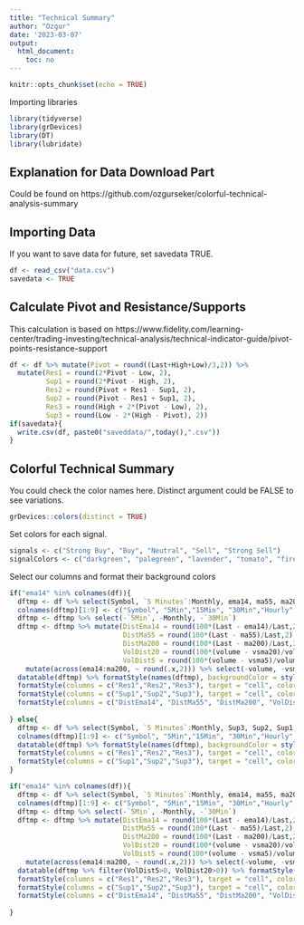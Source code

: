 ```yaml
---
title: "Technical Summary"
author: "Ozgur"
date: '2023-03-07'
output: 
  html_document:
    toc: no
---
```

<style>
.main-container {
  max-width: 940px;
  margin-left: 0;
  margin-right: auto;
}
</style>

```r
knitr::opts_chunk$set(echo = TRUE)
```

Importing libraries
```r
library(tidyverse)
library(grDevices)
library(DT)
library(lubridate)
```

## Explanation for Data Download Part

Could be found on https://github.com/ozgurseker/colorful-technical-analysis-summary


## Importing Data 
If you want to save data for future, set savedata TRUE. 
```r
df <- read_csv("data.csv")
savedata <- TRUE
```

## Calculate Pivot and Resistance/Supports
This calculation is based on https://www.fidelity.com/learning-center/trading-investing/technical-analysis/technical-indicator-guide/pivot-points-resistance-support

```r
df <- df %>% mutate(Pivot = round((Last+High+Low)/3,2)) %>%
  mutate(Res1 = round(2*Pivot - Low, 2),
         Sup1 = round(2*Pivot - High, 2),
         Res2 = round(Pivot + Res1 - Sup1, 2),
         Sup2 = round(Pivot - Res1 + Sup1, 2),
         Res3 = round(High + 2*(Pivot - Low), 2),
         Sup3 = round(Low - 2*(High - Pivot), 2))
if(savedata){
  write.csv(df, paste0("saveddata/",today(),".csv"))
}
```

## Colorful Technical Summary

You could check the color names here. Distinct argument could be FALSE to see variations.
```r
grDevices::colors(distinct = TRUE)
```

Set colors for each signal. 
```r
signals <- c("Strong Buy", "Buy", "Neutral", "Sell", "Strong Sell")
signalColors <- c("darkgreen", "palegreen", "lavender", "tomato", "firebrick")
```

Select our columns and format their background colors 
```r
if("ema14" %in% colnames(df)){
  dftmp <- df %>% select(Symbol, `5 Minutes`:Monthly, ema14, ma55, ma200, Last, `Chg. %`, volume, vsma5, vsma20, Sup3, Sup2, Sup1, Pivot, Res1, Res2, Res3)
  colnames(dftmp)[1:9] <- c("Symbol", "5Min","15Min", "30Min","Hourly","5Hours","Daily","Weekly","Monthly")
  dftmp <- dftmp %>% select(-`5Min`, -Monthly, -`30Min`)
  dftmp <- dftmp %>% mutate(DistEma14 = round(100*(Last - ema14)/Last,2),
                            DistMa55 = round(100*(Last - ma55)/Last,2),
                            DistMa200 = round(100*(Last - ma200)/Last,2),
                            VolDist20 = round(100*(volume - vsma20)/volume,2),
                            VolDist5 = round(100*(volume - vsma5)/volume,2)) %>% 
    mutate(across(ema14:ma200, ~ round(.x,2))) %>% select(-volume, -vsma20,-vsma5)
  datatable(dftmp) %>% formatStyle(names(dftmp), backgroundColor = styleEqual(signals, signalColors)) %>%
  formatStyle(columns = c("Res1","Res2","Res3"), target = "cell", color = "red") %>% 
  formatStyle(columns = c("Sup1","Sup2","Sup3"), target = "cell", color = "green") %>%
  formatStyle(columns = c("DistEma14", "DistMa55", "DistMa200", "VolDist20", "VolDist5"), backgroundColor = styleInterval(c(0), c("tomato", "palegreen")))
  
} else{
  dftmp <- df %>% select(Symbol, `5 Minutes`:Monthly, Sup3, Sup2, Sup1, Pivot, Res1, Res2, Res3, Last, `Chg. %`)
  colnames(dftmp)[1:9] <- c("Symbol", "5Min","15Min", "30Min","Hourly","5Hours","Daily","Weekly","Monthly")
  datatable(dftmp) %>% formatStyle(names(dftmp), backgroundColor = styleEqual(signals, signalColors)) %>%
  formatStyle(columns = c("Res1","Res2","Res3"), target = "cell", color = "red") %>% 
  formatStyle(columns = c("Sup1","Sup2","Sup3"), target = "cell", color = "green")
}


```


```r
if("ema14" %in% colnames(df)){
  dftmp <- df %>% select(Symbol, `5 Minutes`:Monthly, ema14, ma55, ma200, Sup3, Sup2, Sup1, Pivot, Res1, Res2, Res3, Last, `Chg. %`, volume, vsma5, vsma20)
  colnames(dftmp)[1:9] <- c("Symbol", "5Min","15Min", "30Min","Hourly","5Hours","Daily","Weekly","Monthly")
  dftmp <- dftmp %>% select(-`5Min`, -Monthly, -`30Min`)
  dftmp <- dftmp %>% mutate(DistEma14 = round(100*(Last - ema14)/Last,2),
                            DistMa55 = round(100*(Last - ma55)/Last,2),
                            DistMa200 = round(100*(Last - ma200)/Last,2),
                            VolDist20 = round(100*(volume - vsma20)/volume,2),
                            VolDist5 = round(100*(volume - vsma5)/volume,2)) %>% 
    mutate(across(ema14:ma200, ~ round(.x,2))) %>% select(-volume, -vsma20,-vsma5)
  datatable(dftmp %>% filter(VolDist5>0, VolDist20>0)) %>% formatStyle(names(dftmp), backgroundColor = styleEqual(signals, signalColors)) %>%
  formatStyle(columns = c("Res1","Res2","Res3"), target = "cell", color = "red") %>% 
  formatStyle(columns = c("Sup1","Sup2","Sup3"), target = "cell", color = "green") %>%
  formatStyle(columns = c("DistEma14", "DistMa55", "DistMa200", "VolDist20", "VolDist5"), backgroundColor = styleInterval(c(0), c("tomato", "palegreen")))
  
}

```
